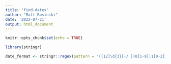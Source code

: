 ```yaml
---
title: "find-dates"
author: "Matt Rosinski"
date: '2022-07-21'
output: html_document
---
```


```r
knitr::opts_chunk$set(echo = TRUE)
```

```r
library(stringr)

date_format <- stringr::regex(pattern = '([12]\d{3}[-/ ](0[1-9]|1[0-2])[-/ ](0[1-9]|[12]\d|3[01]))')


```

